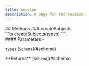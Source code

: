 ```yaml
---
title: session
description: A page for the session.
---
```



<div class="tsdoc">
## Methods
### createSubjects
<Segment>
<Section type="signature">
```ts
createSubjects(types)
```
</Section>
<Section type="parameters">
#### Parameters
- <p><code class="key">types</code> [<code class="type">Schema</code>](#schema)</p>
</Section>
<InlineSection>
**Returns** [<code class="type">Schema</code>](#schema)
</InlineSection>
</Segment>
</div>